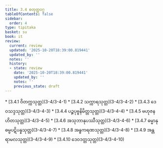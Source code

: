```yaml
---
title: 3.4 စတုတ္ထဝဂ္ဂ
tableOfContents: false
sidebar:
  order: 4
type: tipitaka
basket: su
book: it
review:
  current: review
  updated: '2025-10-20T18:39:00.819441'
  updated_by: ''
  notes: ''
  history:
  - state: review
    date: '2025-10-20T18:39:00.819441'
    updated_by: ''
    notes: ''
    previous_state: draft
---
```



<DynamicBreadcrumb />


<ReviewStatus review={frontmatter.review} showDetails={true} />

<HypothesisAnnotation frontmatter={frontmatter} />



<TableOfContents book="it" section="3.4">
* [3.4.1 ဝိတက္ကသုတ္တ](3-4/3-4-1)
* [3.4.2 သက္ကာရသုတ္တ](3-4/3-4-2)
* [3.4.3 ဒေဝသဒ္ဒသုတ္တ](3-4/3-4-3)
* [3.4.4 ပဉ္စပုဗ္ဗနိမိတ္တသုတ္တ](3-4/3-4-4)
* [3.4.5 ဗဟုဇနဟိတသုတ္တ](3-4/3-4-5)
* [3.4.6 အသုဘာနုပဿီသုတ္တ](3-4/3-4-6)
* [3.4.7 ဓမ္မာနုဓမ္မပဋိပန္နသုတ္တ](3-4/3-4-7)
* [3.4.8 အန္ဓကရဏသုတ္တ](3-4/3-4-8)
* [3.4.9 အန္တရာမလသုတ္တ](3-4/3-4-9)
* [3.4.10 ဒေဝဒတ္တသုတ္တ](3-4/3-4-10)
</TableOfContents>